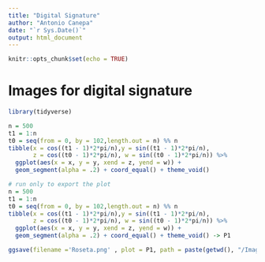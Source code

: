 ```yaml
---
title: "Digital Signature"
author: "Antonio Canepa"
date: "`r Sys.Date()`"
output: html_document
---
```


```r
knitr::opts_chunk$set(echo = TRUE)
```

# Images for digital signature

```r
library(tidyverse)
```


```r
n = 500
t1 = 1:n
t0 = seq(from = 0, by = 102,length.out = n) %% n
tibble(x = cos((t1 - 1)*2*pi/n),y = sin((t1 - 1)*2*pi/n), 
       z = cos((t0 - 1)*2*pi/n), w = sin((t0 - 1)*2*pi/n)) %>% 
  ggplot(aes(x = x, y = y, xend = z, yend = w)) +
  geom_segment(alpha = .2) + coord_equal() + theme_void()
```

```r
# run only to export the plot
n = 500
t1 = 1:n
t0 = seq(from = 0, by = 102,length.out = n) %% n
tibble(x = cos((t1 - 1)*2*pi/n),y = sin((t1 - 1)*2*pi/n), 
       z = cos((t0 - 1)*2*pi/n), w = sin((t0 - 1)*2*pi/n)) %>% 
  ggplot(aes(x = x, y = y, xend = z, yend = w)) +
  geom_segment(alpha = .2) + coord_equal() + theme_void() -> P1
```


```r
ggsave(filename ='Roseta.png' , plot = P1, path = paste(getwd(), "/Images", sep = ""), scale = , width = 5, height = 5, units = "cm", dpi = 300)
```

